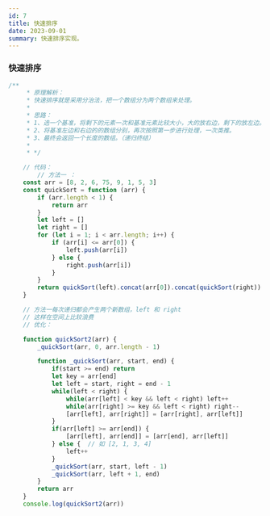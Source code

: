 ```yaml
---
id: 7
title: 快速排序
date: 2023-09-01
summary: 快速排序实现。
---
```

### 快速排序

```javascript
/**
     * 原理解析：
     * 快速排序就是采用分治法，把一个数组分为两个数组来处理。
     *
     * 思路：
     * 1、选一个基准，将剩下的元素一次和基准元素比较大小，大的放右边，剩下的放左边。
     * 2、将基准左边和右边的的数组分别，再次按照第一步进行处理，一次类推。
     * 3、最终会返回一个长度的数组。（递归终结）
     *
     * */

    // 代码：
        // 方法一 ：
    const arr = [8, 2, 6, 75, 9, 1, 5, 3]
    const quickSort = function (arr) {
        if (arr.length < 1) {
            return arr
        }
        let left = []
        let right = []
        for (let i = 1; i < arr.length; i++) {
            if (arr[i] <= arr[0]) {
                left.push(arr[i])
            } else {
                right.push(arr[i])
            }
        }
        return quickSort(left).concat(arr[0]).concat(quickSort(right))
    }

    // 方法一每次递归都会产生两个新数组，left 和 right
    // 这样在空间上比较浪费
    // 优化：

    function quickSort2(arr) {
        _quickSort(arr, 0, arr.length - 1)

        function _quickSort(arr, start, end) {
            if(start >= end) return
            let key = arr[end]
            let left = start, right = end - 1
            while(left < right) {
                while(arr[left] < key && left < right) left++
                while(arr[right] >= key && left < right) right--
                [arr[left], arr[right]] = [arr[right], arr[left]]
            }
            if(arr[left] >= arr[end]) {
                [arr[left], arr[end]] = [arr[end], arr[left]]
            } else {  // 如 [2, 1, 3, 4]
                left++
            }
            _quickSort(arr, start, left - 1)
            _quickSort(arr, left + 1, end)
        }
        return arr
    }
    console.log(quickSort2(arr))

```